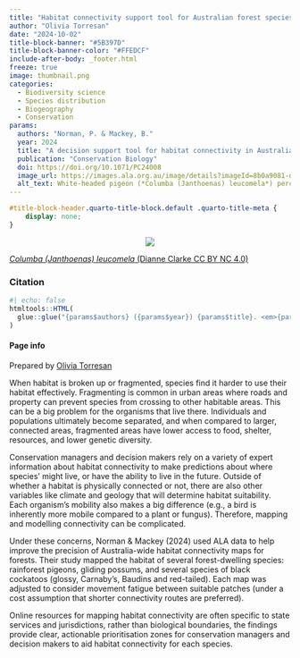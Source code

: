 ```yaml
---
title: "Habitat connectivity support tool for Australian forest species"
author: "Olivia Torresan"
date: "2024-10-02"
title-block-banner: "#5B397D"
title-block-banner-color: "#FFEDCF"
include-after-body: _footer.html
freeze: true
image: thumbnail.png 
categories:
  - Biodiversity science 
  - Species distribution
  - Biogeography
  - Conservation
params:
  authors: "Norman, P. & Mackey, B."
  year: 2024
  title: "A decision support tool for habitat connectivity in Australia"
  publication: "Conservation Biology"
  doi: https://doi.org/10.1071/PC24008
  image_url: https://images.ala.org.au/image/details?imageId=8b0a9081-d0b0-4109-a9e1-dd9a57d1023b 
  alt_text: White-headed pigeon (*Columba (Janthoenas) leucomela*) perched in a tree amongst purple flowers 
---
```


<!-- remove metadata section -->

```css
#title-block-header.quarto-title-block.default .quarto-title-meta {
    display: none;
}
```

<!-- Side panel -->

::: column-page
::: paper-side-column
<center>

::: {.col-image layout-ncol="1" style="margin-left: auto; margin-right: auto;"}
<!-- add image url -->

<img src="https://ala-images.s3.ap-southeast-2.amazonaws.com/store/b/3/2/0/8b0a9081-d0b0-4109-a9e1-dd9a57d1023b/original" class="rounded"/></img>
:::

</center>

::: figure-caption
<!-- edit caption -->

[*Columba (Janthoenas) leucomela* (Dianne Clarke CC BY NC 4.0)](https://images.ala.org.au/image/details?imageId=8b0a9081-d0b0-4109-a9e1-dd9a57d1023b)
:::

### Citation

```r
#| echo: false
htmltools::HTML(
  glue::glue("{params$authors} ({params$year}) {params$title}. <em>{params$publication}</em> <a href='{params$doi}' target='_blank'>{params$doi}</a>")
)
```

#### Page info

Prepared by [Olivia Torresan](https://labs.ala.org.au/about/Torresan_Olivia/)
:::

<!-- Main panel description -->

::: paper-main-column
When habitat is broken up or fragmented, species find it harder to use their habitat effectively. Fragmenting is common in urban areas where roads and property can prevent species from crossing to other habitable areas. This can be a big problem for the organisms that live there. Individuals and populations ultimately become separated, and when compared to larger, connected areas, fragmented areas have lower access to food, shelter, resources, and lower genetic diversity. 

Conservation managers and decision makers rely on a variety of expert information about habitat connectivity to make predictions about where species' might live, or have the ability to live in the future. Outside of whether a habitat is physically connected or not, there are also other variables like climate and geology that will determine habitat suitability. Each organism's mobility also makes a big difference (e.g., a bird is inherently more mobile compared to a plant or fungus). Therefore, mapping and modelling connectivity can be complicated. 

Under these concerns, Norman & Mackey (2024) used ALA data to help improve the precision of Australia-wide habitat connectivity maps for forests. Their study mapped the habitat of several forest-dwelling species: rainforest pigeons, gliding possums, and several species of black cockatoos (glossy, Carnaby's, Baudins and red-tailed). Each map was adjusted to consider movement fatigue between suitable patches (under a cost assumption that shorter connectivity routes are preferred). 

Online resources for mapping habitat connectivity are often specific to state services and jurisdictions, rather than biological boundaries, the findings provide clear, actionable prioritisation zones for conservation managers and decision makers to aid habitat connectivity for each species.
:::
:::
